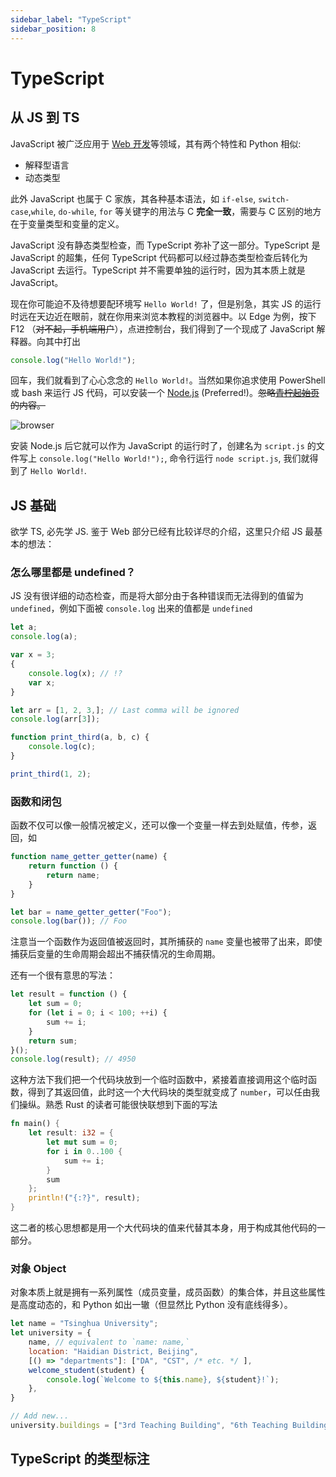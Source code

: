 ```yaml
---
sidebar_label: "TypeScript"
sidebar_position: 8
---
```


# TypeScript

## 从 JS 到 TS

JavaScript 被广泛应用于 [Web 开发](10-web/2-js_ts.mdx)等领域，其有两个特性和 Python 相似:
- 解释型语言
- 动态类型

此外 JavaScript 也属于 C 家族，其各种基本语法，如 `if-else`, `switch-case`,`while`, `do-while`, `for` 等关键字的用法与 C **完全一致**，需要与 C 区别的地方在于变量类型和变量的定义。

JavaScript 没有静态类型检查，而 TypeScript 弥补了这一部分。TypeScript 是 JavaScript 的超集，任何 TypeScript 代码都可以经过静态类型检查后转化为 JavaScript 去运行。TypeScript 并不需要单独的运行时，因为其本质上就是 JavaScript。

现在你可能迫不及待想要配环境写 `Hello World!` 了，但是别急，其实 JS 的运行时远在天边近在眼前，就在你用来浏览本教程的浏览器中。以 Edge 为例，按下 F12 （~~对不起，手机端用户~~），点进控制台，我们得到了一个现成了 JavaScript 解释器。向其中打出

```js
console.log("Hello World!");
```

回车，我们就看到了心心念念的 `Hello World!`。当然如果你追求使用 PowerShell 或 bash 来运行 JS 代码，可以安装一个 [Node.js](https://nodejs.org/en) (Preferred!)。~~忽略[青柠起始页](https://intro.limestart.cn/)的内容。~~

![browser](images/f12.png)

安装 Node.js 后它就可以作为 JavaScript 的运行时了，创建名为 `script.js` 的文件写上 `console.log("Hello World!");`, 命令行运行 `node script.js`, 我们就得到了 `Hello World!`.

## JS 基础

欲学 TS, 必先学 JS. 鉴于 Web 部分已经有比较详尽的介绍，这里只介绍 JS 最基本的想法：

### 怎么哪里都是 undefined？

JS 没有很详细的动态检查，而是将大部分由于各种错误而无法得到的值留为 `undefined`，例如下面被 `console.log` 出来的值都是 `undefined`

```js
let a;
console.log(a);
```

```js
var x = 3;
{
    console.log(x); // !?
    var x;
}
```

```js
let arr = [1, 2, 3,]; // Last comma will be ignored
console.log(arr[3]);
```

```js
function print_third(a, b, c) {
    console.log(c);
}

print_third(1, 2);
```

### 函数和闭包

函数不仅可以像一般情况被定义，还可以像一个变量一样去到处赋值，传参，返回，如

```js
function name_getter_getter(name) {
    return function () {
        return name;
    }
}

let bar = name_getter_getter("Foo");
console.log(bar()); // Foo
```

注意当一个函数作为返回值被返回时，其所捕获的 `name` 变量也被带了出来，即使捕获后变量的生命周期会超出不捕获情况的生命周期。

还有一个很有意思的写法：

```js
let result = function () {
    let sum = 0;
    for (let i = 0; i < 100; ++i) {
        sum += i;
    }
    return sum;
}();
console.log(result); // 4950
```

这种方法下我们把一个代码块放到一个临时函数中，紧接着直接调用这个临时函数，得到了其返回值，此时这一个大代码块的类型就变成了 `number`，可以任由我们操纵。熟悉 Rust 的读者可能很快联想到下面的写法

```rust
fn main() {
    let result: i32 = {
        let mut sum = 0;
        for i in 0..100 {
            sum += i;
        }
        sum
    };
    println!("{:?}", result);
}
```

这二者的核心思想都是用一个大代码块的值来代替其本身，用于构成其他代码的一部分。

### 对象 Object

对象本质上就是拥有一系列属性（成员变量，成员函数）的集合体，并且这些属性是高度动态的，和 Python 如出一辙（但显然比 Python 没有底线得多）。

```js
let name = "Tsinghua University";
let university = {
    name, // equivalent to `name: name,`
    location: "Haidian District, Beijing",
    [() => "departments"]: ["DA", "CST", /* etc. */ ],
    welcome_student(student) {
        console.log(`Welcome to ${this.name}, ${student}!`);
    },
}

// Add new...
university.buildings = ["3rd Teaching Building", "6th Teaching Building"];
```

## TypeScript 的类型标注

